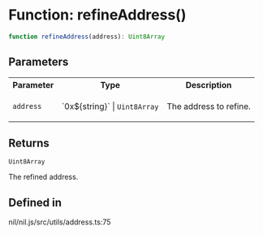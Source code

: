 # Function: refineAddress()

```ts
function refineAddress(address): Uint8Array
```

## Parameters

<table>
<tr>
<th>Parameter</th>
<th>Type</th>
<th>Description</th>
</tr>
<tr>
<td>

`address`

</td>
<td>

\`0x$\{string\}\` \| `Uint8Array`

</td>
<td>

The address to refine.

</td>
</tr>
</table>

## Returns

`Uint8Array`

The refined address.

## Defined in

nil/nil.js/src/utils/address.ts:75
